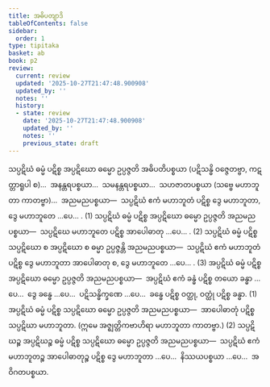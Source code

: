 ```yaml
---
title: အဓိပတျာဒိ
tableOfContents: false
sidebar:
  order: 1
type: tipitaka
basket: ab
book: p2
review:
  current: review
  updated: '2025-10-27T21:47:48.900908'
  updated_by: ''
  notes: ''
  history:
  - state: review
    date: '2025-10-27T21:47:48.900908'
    updated_by: ''
    notes: ''
    previous_state: draft
---
```



<ReviewStatus review={frontmatter.review} showDetails={true} />

<HypothesisAnnotation frontmatter={frontmatter} />

<DynamicBreadcrumb />

<Division number="57" book="p2" e="ch" v="38" p="24">

<Paragraph number="669" book="p2">
သပ္ပဋိဃံ ဓမ္မံ ပဋိစ္စ အပ္ပဋိဃော ဓမ္မော ဥပ္ပဇ္ဇတိ အဓိပတိပစ္စယာ (ပဋိသန္ဓိ ဝဇ္ဇေတဗ္ဗာ, ကဋတ္တာရူပါ စ)…  အနန္တရပစ္စယာ…  သမနန္တရပစ္စယာ…  သဟဇာတပစ္စယာ (သဗ္ဗေ မဟာဘူတာ ကာတဗ္ဗာ)…  အညမညပစ္စယာ—  သပ္ပဋိဃံ ဧကံ မဟာဘူတံ ပဋိစ္စ ဒွေ မဟာဘူတာ, ဒွေ မဟာဘူတေ …ပေ… . (1)
</Paragraph>

<Paragraph number="670" book="p2">
သပ္ပဋိဃံ ဓမ္မံ ပဋိစ္စ အပ္ပဋိဃော ဓမ္မော ဥပ္ပဇ္ဇတိ အညမညပစ္စယာ—  သပ္ပဋိဃေ မဟာဘူတေ ပဋိစ္စ အာပေါဓာတု …ပေ… . (2)
</Paragraph>

<Paragraph number="671" book="p2">
သပ္ပဋိဃံ ဓမ္မံ ပဋိစ္စ သပ္ပဋိဃော စ အပ္ပဋိဃော စ ဓမ္မာ ဥပ္ပဇ္ဇန္တိ အညမညပစ္စယာ—  သပ္ပဋိဃံ ဧကံ မဟာဘူတံ ပဋိစ္စ ဒွေ မဟာဘူတာ အာပေါဓာတု စ, ဒွေ မဟာဘူတေ …ပေ… . (3)
</Paragraph>

</Division>
<Division number="58" book="p2" e="ch" v="38" p="24">

<Paragraph number="672" book="p2">
အပ္ပဋိဃံ ဓမ္မံ ပဋိစ္စ အပ္ပဋိဃော ဓမ္မော ဥပ္ပဇ္ဇတိ အညမညပစ္စယာ—  အပ္ပဋိဃံ ဧကံ ခန္ဓံ ပဋိစ္စ တယော ခန္ဓာ …ပေ…  ဒွေ ခန္ဓေ …ပေ…  ပဋိသန္ဓိက္ခဏေ …ပေ…  ခန္ဓေ ပဋိစ္စ ဝတ္ထု, ဝတ္ထုံ ပဋိစ္စ ခန္ဓာ. (1)
</Paragraph>

<Paragraph number="673" book="p2">
အပ္ပဋိဃံ ဓမ္မံ ပဋိစ္စ သပ္ပဋိဃော ဓမ္မော ဥပ္ပဇ္ဇတိ အညမညပစ္စယာ—  အာပေါဓာတုံ ပဋိစ္စ သပ္ပဋိဃာ မဟာဘူတာ. (ဣမေ အဇ္ဈတ္တိကဗာဟိရာ မဟာဘူတာ ကာတဗ္ဗာ.) (2)
</Paragraph>

<Paragraph number="674" book="p2">
သပ္ပဋိဃဉ္စ အပ္ပဋိဃဉ္စ ဓမ္မံ ပဋိစ္စ သပ္ပဋိဃော ဓမ္မော ဥပ္ပဇ္ဇတိ အညမညပစ္စယာ—  သပ္ပဋိဃံ ဧကံ မဟာဘူတဉ္စ အာပေါဓာတုဉ္စ ပဋိစ္စ ဒွေ မဟာဘူတာ …ပေ…  နိဿယပစ္စယာ …ပေ…  အဝိဂတပစ္စယာ.
</Paragraph>
</Division>